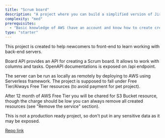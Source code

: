 ```yaml
---
title: "Scrum board"
description: "A project where you can build a simplified version of Jira/Trello. It will feature sign in and sign up, API endpoints requiring authentication, columns and tickets creation, update, removal and tickets reorder. For a better user experience of transitioning tickets between columns and reorders you will need to add the drag n drop feature."
complexity: "med"
prerequisites:
  - "Basic knowledge of AWS (have an account and know how to create creds for AWS CLI)"
type: "starter"
---
```


This project is created to help newcomers to front-end to learn working with back-end servers.

Board API provides an API for creating a Scrum board. It allows to work with columns and tasks. OpenAPI documentations is exposed on /api endpoint.

The server can be run as locally as remotely by deploying to AWS using Serverless framework. The project is supposed to fall under Free Tier/Always Free Tier resources (to avoid payment for pet project).

After 12 month of AWS Free Tier you will be chared for S3 Bucket resource, though the charge should be low you can always remove all created resources (see "Remove the service" section).

This is not a production ready project, so don't put in any sensitive data as it may be exposed.

[Repo link](https://github.com/gultyaev/board-api)
